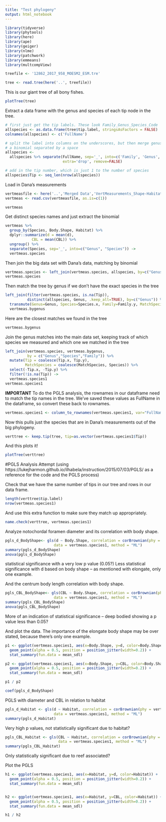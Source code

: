 ```yaml
---
title: "Test phylogeny"
output: html_notebook
---
```


```r
library(tidyverse)
library(phytools)
library(here)
library(ape)
library(geiger)
library(nlme)
library(patchwork)
library(emmeans)
library(multcompView)
```

```r
treefile <- '12862_2017_958_MOESM2_ESM.tre'
```

```r
tree <- read.tree(here('..', treefile))
```

This is our giant tree of all bony fishes.
```r
plotTree(tree)
```

Extract a data frame with the genus and species of each tip node in the tree.
```r
# first just get the tip labels. These look Family_Genus_Species_Code
allspecies <- as.data.frame(tree$tip.label, stringsAsFactors = FALSE) 
colnames(allspecies) <- c('FullName')

# split the label into columns on the underscores, but then merge genus and species again into
# a binomial separated by a space
allspecies <- 
  allspecies %>% separate(FullName, sep='_', into=c('Family', 'Genus', 'Species'), 
                          extra='drop', remove=FALSE)

# add in the tip number, which is just 1 to the number of species
allspecies$Tip <- seq_len(nrow(allspecies))
```

Load in Dana's measurements
```r
vertmeasfile <- here('..','Merged Data','VertMeasurements_Shape-Habitat.csv')
vertmeas <- read.csv(vertmeasfile, as.is=c(1))
```

```r
vertmeas
```

Get distinct species names and just extract the binomial
```r
vertmeas %>%
  group_by(Species, Body.Shape, Habitat) %>%
  dplyr::summarize(d = mean(d),
            CBL = mean(CBL)) %>%
  ungroup() %>%
  separate(Species, sep='_', into=c("Genus", "Species")) ->
  vertmeas.species
```

Then join the big data set with Dana's data, matching by binomial
```r
vertmeas.species <- left_join(vertmeas.species, allspecies, by=c("Genus", "Species"))
vertmeas.species
```

Then match the tree by genus if we don't have the exact species in the tree
```r
left_join(filter(vertmeas.species, is.na(Tip)),
          distinct(allspecies, Genus, .keep_all=TRUE), by=c("Genus")) %>%
  transmute(Genus=Genus, Species=Species.x, Family=Family.y, MatchSpecies=Species.y, Tip=Tip.y) ->
  vertmeas.bygenus
```

Here are the closest matches we found in the tree
```r
vertmeas.bygenus
```

Join the genus matches into the main data set, keeping track of which species we measured and which one we matched in the tree
```r
left_join(vertmeas.species, vertmeas.bygenus,
          by = c("Genus","Species","Family")) %>%
  mutate(Tip = coalesce(Tip.x, Tip.y),
         MatchSpecies = coalesce(MatchSpecies, Species)) %>%
  select(-Tip.x, -Tip.y) %>%
  filter(!is.na(Tip)) ->
  vertmeas.species1
vertmeas.species1
```

**IMPORTANT**
To do the PGLS analysis, the rownames in our dataframe need to match the tip names in the tree. We've saved these values as FullName in the dataframe, so convert these back to rownames.
```r
vertmeas.species1 <- column_to_rownames(vertmeas.species1, var="FullName")
```

Now this pulls just the species that are in Dana's measurements out of the big phylogeny.
```r
verttree <- keep.tip(tree, tip=as.vector(vertmeas.species1$Tip))
```

And this plots it!
```r
plotTree(verttree)
```

#PGLS Analysis Attempt 
(using https://lukejharmon.github.io/ilhabela/instruction/2015/07/03/PGLS/ as a reference for the code and the PGLS process)

Check that we have the same number of tips in our tree and rows in our data frame.
```r
length(verttree$tip.label)
nrow(vertmeas.species1)
```


And use this extra function to make sure they match up appropriately.
```r
name.check(verttree, vertmeas.species1)
```

Analyze notochordal foramen diameter and its correlation with body shape.
```r
pgls_d_BodyShape<- gls(d ~ Body.Shape, correlation = corBrownian(phy = verttree),
                      data = vertmeas.species1, method = "ML")
summary(pgls_d_BodyShape)
anova(pgls_d_BodyShape)
```
statistical significance with a very low p value (0.05?)
Less statistical significance with d based on body shape -- as mentioned with elongate, only one example.


And the centrum body length correlation with body shape.
```r
pgls_CBL_BodyShape<- gls(CBL ~ Body.Shape, correlation = corBrownian(phy = verttree),
                      data = vertmeas.species1, method = "ML")
summary(pgls_CBL_BodyShape)
anova(pgls_CBL_BodyShape)
```
More of an indication of statistical significance -- deep bodied showing a p value less than 0.05?

And plot the data. The importance of the elongate body shape may be over stated, because there's only one example.
```r
p1 <- ggplot(vertmeas.species1, aes(x=Body.Shape, y=d, color=Body.Shape)) +
  geom_point(alpha = 0.5, position = position_jitter(width=0.2)) +
  stat_summary(fun.data = mean_sdl)

p2 <- ggplot(vertmeas.species1, aes(x=Body.Shape, y=CBL, color=Body.Shape)) +
  geom_point(alpha = 0.5, position = position_jitter(width=0.2)) +
  stat_summary(fun.data = mean_sdl)

p1 / p2
```

```r
coef(pgls_d_BodyShape)
```

PGLS with diameter and CBL in relation to habitat

```r
pgls_d_Habitat <- gls(d ~ Habitat, correlation = corBrownian(phy = verttree),
                      data = vertmeas.species1, method = "ML")
summary(pgls_d_Habitat)
```
Very high p values, not statistically significant due to habitat?

```r
pgls_CBL_Habitat <- gls(CBL ~ Habitat, correlation = corBrownian(phy = verttree),
                        data = vertmeas.species1, method = "ML")
summary(pgls_CBL_Habitat)
```
Only statistically significant due to reef associated?

Plot the PGLS

```r
h1 <- ggplot(vertmeas.species1, aes(x=Habitat, y=d, color=Habitat)) +
  geom_point(alpha = 0.5, position = position_jitter(width=0.2)) +
  stat_summary(fun.data = mean_sdl)


h2 <- ggplot(vertmeas.species1, aes(x=Habitat, y=CBL, color=Habitat)) +
  geom_point(alpha = 0.5, position = position_jitter(width=0.2)) + 
  stat_summary(fun.data = mean_sdl)

h1 / h2
```




